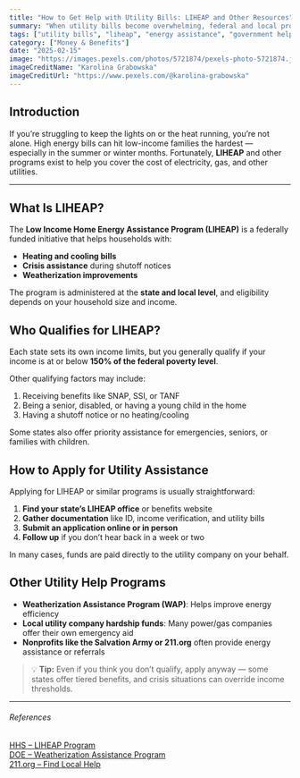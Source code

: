 ```yaml
---
title: "How to Get Help with Utility Bills: LIHEAP and Other Resources"
summary: "When utility bills become overwhelming, federal and local programs like LIHEAP can offer energy assistance to low-income households. Learn how to apply, what’s covered, and where to find help."
tags: ["utility bills", "liheap", "energy assistance", "government help", "low income"]
category: ["Money & Benefits"]
date: "2025-02-15"
image: "https://images.pexels.com/photos/5721874/pexels-photo-5721874.jpeg"
imageCreditName: "Karolina Grabowska"
imageCreditUrl: "https://www.pexels.com/@karolina-grabowska"
---
```


## Introduction

If you’re struggling to keep the lights on or the heat running, you’re not alone. High energy bills can hit low-income families the hardest — especially in the summer or winter months. Fortunately, **LIHEAP** and other programs exist to help you cover the cost of electricity, gas, and other utilities.

<BenefitsCtaBanner />

***

## What Is LIHEAP?

The **Low Income Home Energy Assistance Program (LIHEAP)** is a federally funded initiative that helps households with:

- **Heating and cooling bills**
- **Crisis assistance** during shutoff notices
- **Weatherization improvements**

The program is administered at the **state and local level**, and eligibility depends on your household size and income.

## Who Qualifies for LIHEAP?

Each state sets its own income limits, but you generally qualify if your income is at or below **150% of the federal poverty level**.

Other qualifying factors may include:

1. Receiving benefits like SNAP, SSI, or TANF
2. Being a senior, disabled, or having a young child in the home
3. Having a shutoff notice or no heating/cooling

Some states also offer priority assistance for emergencies, seniors, or families with children.

## How to Apply for Utility Assistance

Applying for LIHEAP or similar programs is usually straightforward:

1. **Find your state’s LIHEAP office** or benefits website
2. **Gather documentation** like ID, income verification, and utility bills
3. **Submit an application online or in person**
4. **Follow up** if you don’t hear back in a week or two

In many cases, funds are paid directly to the utility company on your behalf.

## Other Utility Help Programs

- **Weatherization Assistance Program (WAP)**: Helps improve energy efficiency
- **Local utility company hardship funds**: Many power/gas companies offer their own emergency aid
- **Nonprofits like the Salvation Army or 211.org** often provide energy assistance or referrals

> 💡 **Tip:** Even if you think you don’t qualify, apply anyway — some states offer tiered benefits, and crisis situations can override income thresholds.

***

###### References

<a href="https://www.acf.hhs.gov/ocs/low-income-home-energy-assistance-program-liheap" target="_blank" rel="noopener noreferrer">HHS – LIHEAP Program</a><br />
<a href="https://www.energy.gov/scep/wap/weatherization-assistance-program" target="_blank" rel="noopener noreferrer">DOE – Weatherization Assistance Program</a><br />
<a href="https://www.211.org/" target="_blank" rel="noopener noreferrer">211.org – Find Local Help</a>

